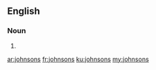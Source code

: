 ==English==

===Noun===
{{head|en|plural}}

# {{plural of|johnson|lang=en}}

[[ar:johnsons]]
[[fr:johnsons]]
[[ku:johnsons]]
[[my:johnsons]]